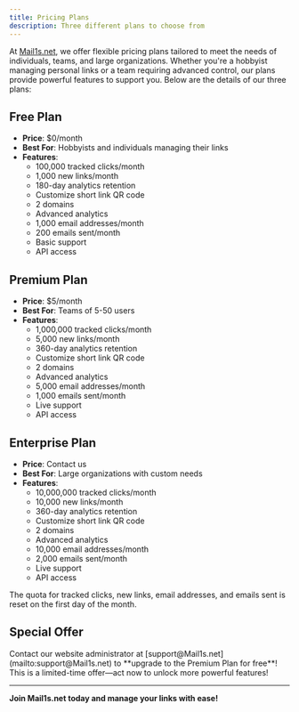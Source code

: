 ```yaml
---
title: Pricing Plans
description: Three different plans to choose from
---
```


At [Mail1s.net](https://Mail1s.net), we offer flexible pricing plans tailored to meet the needs of individuals, teams, and large organizations. Whether you're a hobbyist managing personal links or a team requiring advanced control, our plans provide powerful features to support you. Below are the details of our three plans:

## Free Plan
- **Price**: $0/month
- **Best For**: Hobbyists and individuals managing their links
- **Features**:
  - 100,000 tracked clicks/month
  - 1,000 new links/month
  - 180-day analytics retention
  - Customize short link QR code
  - 2 domains
  - Advanced analytics
  - 1,000 email addresses/month
  - 200 emails sent/month
  - Basic support
  - API access

## Premium Plan
- **Price**: $5/month
- **Best For**: Teams of 5-50 users
- **Features**:
  - 1,000,000 tracked clicks/month
  - 5,000 new links/month
  - 360-day analytics retention
  - Customize short link QR code
  - 2 domains
  - Advanced analytics
  - 5,000 email addresses/month
  - 1,000 emails sent/month
  - Live support
  - API access

## Enterprise Plan
- **Price**: Contact us
- **Best For**: Large organizations with custom needs
- **Features**:
  - 10,000,000 tracked clicks/month
  - 10,000 new links/month
  - 360-day analytics retention
  - Customize short link QR code
  - 2 domains
  - Advanced analytics
  - 10,000 email addresses/month
  - 2,000 emails sent/month
  - Live support
  - API access


<Callout type="info">
  The quota for tracked clicks, new links, email addresses, and emails sent is reset on the first day of the month.
</Callout>

## Special Offer

<Callout type="success">
  Contact our website administrator at [support@Mail1s.net](mailto:support@Mail1s.net) to **upgrade to the Premium Plan for free**! 
  This is a limited-time offer—act now to unlock more powerful features!
</Callout>

---

**Join Mail1s.net today and manage your links with ease!**

